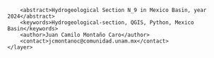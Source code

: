 <?xml version="1.0" encoding="UTF-8"?>
<qgis>
    <layer>
        <title>N_9</title>
        <abstract>Hydrogeological Section N_9 in Mexico Basin, year 2024</abstract>
        <keywords>Hydrogeological-section, QGIS, Python, Mexico Basin</keywords>
        <author>Juan Camilo Montaño Caro</author>
        <contact>jcmontanoc@comunidad.unam.mx</contact>
    </layer>
</qgis>
